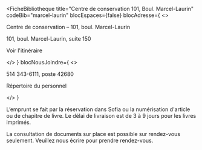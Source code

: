 
<FicheBibliotheque
  title="Centre de conservation 101, Boul. Marcel-Laurin"
  codeBib="marcel-laurin"
  blocEspaces={false}
  blocAdresse={
    <>
      <p>Centre de conservation – 101, boul. Marcel-Laurin</p>
      <p>101, boul. Marcel-Laurin, suite 150</p>
      <p><Link to="https://www.google.com/maps?ll=45.503789,-73.670906&z=15&t=m&hl=fr&gl=CA&mapclient=embed&q=101+Blvd.+Marcel-Laurin+Saint-Laurent,+QC+H4N+2M3" Icon={ArrowSquareOut}>Voir l'itinéraire</Link></p>
    </>
  }
  blocNousJoindre={
    <>
      <p>514 343-6111, poste 42680</p>
      <p><Link to="#" Icon>Répertoire du personnel</Link></p>
    </>
  }
>

 <Alert><p>L’emprunt se fait par la réservation dans Sofia ou la numérisation d'article ou de chapitre de livre. Le délai de livraison est de 3 à 9 jours pour les livres imprimés.</p>
<p>La consultation de documents sur place est possible sur rendez-vous seulement. Veuillez nous écrire pour prendre rendez-vous.</p></Alert>
</FicheBibliotheque>